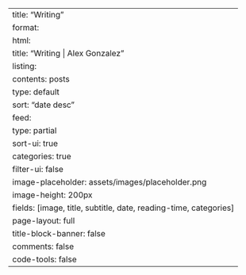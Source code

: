 ---
title: "Writing"
format:
  html:
    title: "Writing | Alex Gonzalez"
listing:
  contents: posts
  type: default
  sort: "date desc"
  feed: 
    type: partial
  sort-ui: true
  categories: true
  filter-ui: false
  image-placeholder: assets/images/placeholder.png
  image-height: 200px
  fields: [image, title, subtitle, date, reading-time, categories]
page-layout: full
title-block-banner: false
comments: false
code-tools: false
---